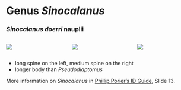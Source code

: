 
# Genus *Sinocalanus* {.unnumbered}

### *Sinocalanus doerri* nauplii

::: columns

::: {.column width="33%"}
![](sinocalanus/sino-d-naup.jpg)
:::


::: {.column width="33%"}

![](sinocalanus/sino-naup-spine.jpg)
:::

::: {.column width="32%"}
![](sinocalanus/sino-naup-side.jpg)
:::

:::

-   long spine on the left, medium spine on the right
-   longer body than *Pseudodiaptomus*

More information on *Sinocalanus* in [Phillip Porier's ID Guide](phillip.qmd), Slide 13.